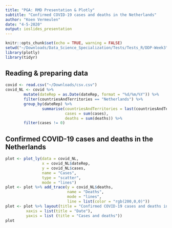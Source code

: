 ```yaml
---
title: "PGA: RMD Presentation & Plotly"
subtitle: "Confirmed COVID-19 cases and deaths in the Netherlands"
author: "Koen Vermeulen"
date: "4-5-2020"
output: ioslides_presentation
---
```


```r
knitr::opts_chunk$set(echo = TRUE, warning = FALSE)
setwd("~/Downloads/Data_Science_Specialization/Tests/Tests_R/DDP-Week3")
library(plotly)
library(tidyr)
```

## Reading & preparing data

```r
covid <- read.csv("~/Downloads/csv.csv")
covid_NL <- covid %>%
        mutate(dateRep = as.Date(dateRep, format = "%d/%m/%Y")) %>%
        filter(countriesAndTerritories == "Netherlands") %>%
        group_by(dateRep) %>%
                summarise(countriesAndTerritories = last(countriesAndTerritories),
                          cases = sum(cases),
                          deaths = sum(deaths)) %>%
        filter(cases != 0)
```

## Confirmed COVID-19 cases and deaths in the Netherlands

```r
plot <- plot_ly(data = covid_NL, 
                x = covid_NL$dateRep, 
                y = covid_NL$cases, 
                name = "Cases", 
                type = "scatter", 
                mode = "lines")
plot <- plot %>% add_trace(y = covid_NL$deaths,
                           name = "Deaths",
                           mode = "lines",
                           line = list(color = "rgb(200,0,0)"))
plot <- plot %>% layout(title = "Confirmed COVID-19 cases and deaths in the Netherlands over time",
         xaxis = list(title = "Date"),
         yaxis = list (title = "Cases and deaths"))
plot 
```